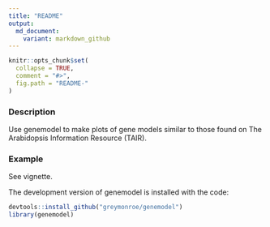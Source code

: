 ```yaml
---
title: "README"
output:
  md_document:
    variant: markdown_github
---
```


<!-- README.md is generated from README.Rmd. Please edit that file -->

```r
knitr::opts_chunk$set(
  collapse = TRUE,
  comment = "#>",
  fig.path = "README-"
)
```

### Description
Use genemodel to make  plots of gene models similar to those found on The Arabidopsis Information Resource (TAIR). 

### Example
See vignette. 

The development version of genemodel is installed with the code:
```r
devtools::install_github("greymonroe/genemodel")
library(genemodel)
```



